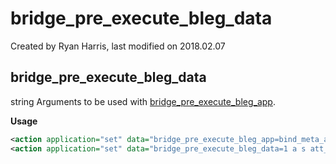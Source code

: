 
# bridge_pre_execute_bleg_data 

 Created by  Ryan Harris, last modified on 2018.02.07

## bridge_pre_execute_bleg_data

string Arguments to be used with [bridge\_pre\_execute\_bleg\_app](../FreeSWITCH-Explained/Dialplan/Variables-Master-List_16352570.mdx#bridge_pre_execute_bleg_app).

**Usage**

```xml
<action application="set" data="bridge_pre_execute_bleg_app=bind_meta_app"/>
<action application="set" data="bridge_pre_execute_bleg_data=1 a s att_xfer::sofia/profile/destination"/>
```


